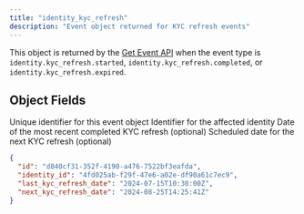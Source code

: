 ```yaml
---
title: "identity_kyc_refresh"
description: "Event object returned for KYC refresh events"
---
```


This object is returned by the [Get Event API](/api-reference/events/get-event) when the event type is `identity.kyc_refresh.started`, `identity.kyc_refresh.completed`, or `identity.kyc_refresh.expired`.

## Object Fields

<ResponseField name="id" type="string" required>
Unique identifier for this event object
</ResponseField>

<ResponseField name="identity_id" type="string" required>
Identifier for the affected identity
</ResponseField>

<ResponseField name="last_kyc_refresh_date" type="string">
Date of the most recent completed KYC refresh (optional)
</ResponseField>

<ResponseField name="next_kyc_refresh_date" type="string">
Scheduled date for the next KYC refresh (optional)
</ResponseField>

<ResponseExample>

```json Example
{
  "id": "d840cf31-352f-4190-a476-7522bf3eafda",
  "identity_id": "4fd025ab-f29f-47e6-a02e-df90a61c7ec9",
  "last_kyc_refresh_date": "2024-07-15T10:30:00Z",
  "next_kyc_refresh_date": "2024-08-25T14:25:41Z"
}
```

</ResponseExample>